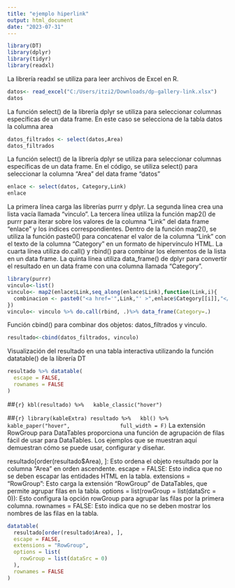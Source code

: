 ```yaml
---
title: "ejemplo hiperlink"
output: html_document
date: "2023-07-31"
---
```


```r
library(DT)
library(dplyr)
library(tidyr)
library(readxl)
```

La librería readxl se utiliza para leer archivos de Excel en R.

```r
datos<- read_excel("C:/Users/itzi2/Downloads/dp-gallery-link.xlsx")
datos
```

La función select() de la librería dplyr se utiliza para seleccionar columnas específicas de un data frame. En este caso se selecciona de la tabla datos la columna area

```r
datos_filtrados <- select(datos,Area)
datos_filtrados
```

La función select() de la librería dplyr se utiliza para seleccionar columnas específicas de un data frame. En el código, se utiliza select() para seleccionar la columna "Area" del data frame "datos"

```r
enlace <- select(datos, Category,Link)
enlace
```

La primera línea carga las librerías purrr y dplyr. La segunda línea crea una lista vacía llamada "vinculo". La tercera línea utiliza la función map2() de purrr para iterar sobre los valores de la columna "Link" del data frame "enlace" y los índices correspondientes. Dentro de la función map2(), se utiliza la función paste0() para concatenar el valor de la columna "Link" con el texto de la columna "Category" en un formato de hipervínculo HTML. La cuarta línea utiliza do.call() y rbind() para combinar los elementos de la lista en un data frame. La quinta línea utiliza data_frame() de dplyr para convertir el resultado en un data frame con una columna llamada "Category".

```r
library(purrr)
vinculo<-list()
vinculo<- map2(enlace$Link,seq_along(enlace$Link),function(Link,i){
  combinacion <- paste0("<a href='",Link,"' >",enlace$Category[[i]],"</a>")
})
vinculo<- vinculo %>% do.call(rbind, .)%>% data_frame(Category=.)
```

Función cbind() para combinar dos objetos: datos_filtrados y vinculo.

```r
resultado<-cbind(datos_filtrados, vinculo)
```

Visualización del resultado en una tabla interactiva utilizando la función datatable() de la librería DT

```r
resultado %>% datatable(
  escape = FALSE, 
  rownames = FALSE
)
```

\##`{r} kbl(resultado) %>%   kable_classic("hover")`

\##`{r} library(kableExtra) resultado %>%   kbl() %>%   kable_paper("hover",                full_width = F)` La extensión RowGroup para DataTables proporciona una función de agrupación de filas fácil de usar para DataTables. Los ejemplos que se muestran aquí demuestran cómo se puede usar, configurar y diseñar.

resultado\[order(resultado\$Area), \]: Esto ordena el objeto resultado por la columna "Area" en orden ascendente. escape = FALSE: Esto indica que no se deben escapar las entidades HTML en la tabla. extensions = "RowGroup": Esto carga la extensión "RowGroup" de DataTables, que permite agrupar filas en la tabla. options = list(rowGroup = list(dataSrc = 0)): Esto configura la opción rowGroup para agrupar las filas por la primera columna. rownames = FALSE: Esto indica que no se deben mostrar los nombres de las filas en la tabla.

```r
datatable(
  resultado[order(resultado$Area), ],
  escape = FALSE, 
  extensions = "RowGroup", 
  options = list(
    rowGroup = list(dataSrc = 0)
  ),
  rownames = FALSE
)
```
